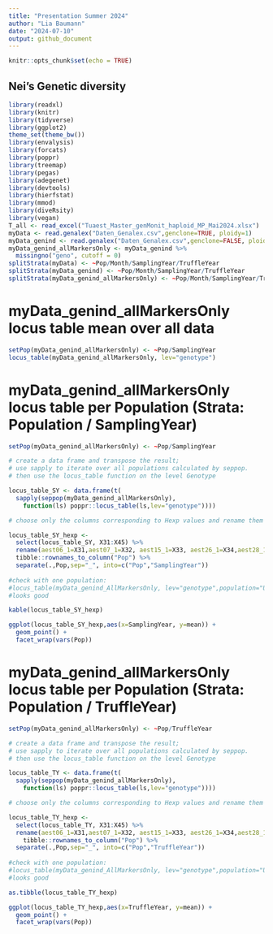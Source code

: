 ```yaml
---
title: "Presentation Summer 2024"
author: "Lia Baumann"
date: "2024-07-10"
output: github_document
---
```


```r
knitr::opts_chunk$set(echo = TRUE)
```

## Nei's Genetic diversity

```r
library(readxl)
library(knitr)
library(tidyverse)
library(ggplot2)
theme_set(theme_bw())
library(envalysis)
library(forcats)
library(poppr)
library(treemap)
library(pegas)
library(adegenet)
library(devtools)
library(hierfstat)
library(mmod)
library(diveRsity)
library(vegan)
T_all <- read_excel("Tuaest_Master_genMonit_haploid_MP_Mai2024.xlsx")
myData <- read.genalex("Daten_Genalex.csv",genclone=TRUE, ploidy=1)
myData_genind <- read.genalex("Daten_Genalex.csv",genclone=FALSE, ploidy=1)
myData_genind_allMarkersOnly <- myData_genind %>%
  missingno("geno", cutoff = 0)
splitStrata(myData) <- ~Pop/Month/SamplingYear/TruffleYear
splitStrata(myData_genind) <- ~Pop/Month/SamplingYear/TruffleYear
splitStrata(myData_genind_allMarkersOnly) <- ~Pop/Month/SamplingYear/TruffleYear
```

# myData_genind_allMarkersOnly locus table mean over all data
```r
setPop(myData_genind_allMarkersOnly) <- ~Pop/SamplingYear
locus_table(myData_genind_allMarkersOnly, lev="genotype")
```

# myData_genind_allMarkersOnly locus table per Population (Strata: Population / SamplingYear)
```r
setPop(myData_genind_allMarkersOnly) <- ~Pop/SamplingYear

# create a data frame and transpose the result;
# use sapply to iterate over all populations calculated by seppop.
# then use the locus_table function on the level Genotype

locus_table_SY <- data.frame(t(
  sapply(seppop(myData_genind_allMarkersOnly),
    function(ls) poppr::locus_table(ls,lev="genotype"))))

# choose only the columns corresponding to Hexp values and rename them with their loci

locus_table_SY_hexp <- 
  select(locus_table_SY, X31:X45) %>%
  rename(aest06_1=X31,aest07_1=X32, aest15_1=X33, aest26_1=X34,aest28_1=X35, aest35_1=X36, aest36_1=X37, aest01_1=X38, aest10_1=X39, aest18_1=X40, aest24_1=X41, aest25_1=X42, aest29_1=X43, aest31_1=X44, mean=X45) %>%
  tibble::rownames_to_column("Pop") %>%
  separate(.,Pop,sep="_", into=c("Pop","SamplingYear"))
                                      
#check with one population:
#locus_table(myData_genind_AllMarkersOnly, lev="genotype",population="UEB_2015")
#looks good

kable(locus_table_SY_hexp)

ggplot(locus_table_SY_hexp,aes(x=SamplingYear, y=mean)) +
  geom_point() +
  facet_wrap(vars(Pop))
```

# myData_genind_allMarkersOnly locus table per Population (Strata: Population / TruffleYear)
```r
setPop(myData_genind_allMarkersOnly) <- ~Pop/TruffleYear

# create a data frame and transpose the result;
# use sapply to iterate over all populations calculated by seppop.
# then use the locus_table function on the level Genotype

locus_table_TY <- data.frame(t(
  sapply(seppop(myData_genind_allMarkersOnly),
    function(ls) poppr::locus_table(ls,lev="genotype"))))

# choose only the columns corresponding to Hexp values and rename them with their loci

locus_table_TY_hexp <- 
  select(locus_table_TY, X31:X45) %>%
  rename(aest06_1=X31,aest07_1=X32, aest15_1=X33, aest26_1=X34,aest28_1=X35, aest35_1=X36, aest36_1=X37, aest01_1=X38, aest10_1=X39, aest18_1=X40, aest24_1=X41, aest25_1=X42, aest29_1=X43, aest31_1=X44, mean=X45) %>%
    tibble::rownames_to_column("Pop") %>%
  separate(.,Pop,sep="_", into=c("Pop","TruffleYear"))
                                      
#check with one population:
#locus_table(myData_genind_AllMarkersOnly, lev="genotype",population="UEB_2015")
#looks good

as.tibble(locus_table_TY_hexp)

ggplot(locus_table_TY_hexp,aes(x=TruffleYear, y=mean)) +
  geom_point() +
  facet_wrap(vars(Pop))
```